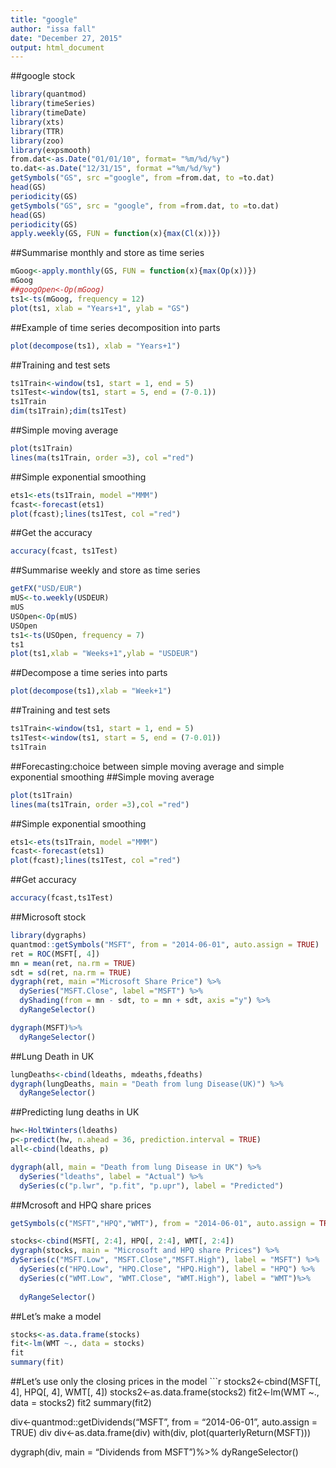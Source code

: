 ---
title: "google"
author: "issa fall"
date: "December 27, 2015"
output: html_document
---
##google stock
```{r,echo=TRUE}
library(quantmod)
library(timeSeries)
library(timeDate)
library(xts)
library(TTR)
library(zoo)
library(expsmooth)
from.dat<-as.Date("01/01/10", format= "%m/%d/%y")
to.dat<-as.Date("12/31/15", format ="%m/%d/%y")
getSymbols("GS", src ="google", from =from.dat, to =to.dat)
head(GS)
periodicity(GS)
getSymbols("GS", src = "google", from =from.dat, to =to.dat)
head(GS)
periodicity(GS)
apply.weekly(GS, FUN = function(x){max(Cl(x))})
```
##Summarise monthly and store as time series
```{r,echo=TRUE}
mGoog<-apply.monthly(GS, FUN = function(x){max(Op(x))})
mGoog
##googOpen<-Op(mGoog)
ts1<-ts(mGoog, frequency = 12)
plot(ts1, xlab = "Years+1", ylab = "GS")
```

##Example of time series decomposition into parts
```{r,echo=TRUE}
plot(decompose(ts1), xlab = "Years+1")
```


##Training and test sets
```{r,echo=TRUE}
ts1Train<-window(ts1, start = 1, end = 5)
ts1Test<-window(ts1, start = 5, end = (7-0.1))
ts1Train
dim(ts1Train);dim(ts1Test)
```
##Simple moving average
```{r,echo=TRUE}
plot(ts1Train)
lines(ma(ts1Train, order =3), col ="red")
```


##Simple exponential smoothing
```{r,echo=TRUE}
ets1<-ets(ts1Train, model ="MMM")
fcast<-forecast(ets1)
plot(fcast);lines(ts1Test, col ="red")
```


##Get the accuracy
```{r,echo=TRUE}
accuracy(fcast, ts1Test)
```

##Summarise weekly and store as time series
```{r,echo=TRUE}
getFX("USD/EUR")
mUS<-to.weekly(USDEUR)
mUS
USOpen<-Op(mUS)
USOpen
ts1<-ts(USOpen, frequency = 7)
ts1
plot(ts1,xlab = "Weeks+1",ylab = "USDEUR")
```


##Decompose a time series into parts
```{r,echo=TRUE}
plot(decompose(ts1),xlab = "Week+1")
```


##Training and test sets
```{r,echo=TRUE}
ts1Train<-window(ts1, start = 1, end = 5)
ts1Test<-window(ts1, start = 5, end = (7-0.01))
ts1Train
```
##Forecasting:choice between simple moving average and simple exponential smoothing
##Simple moving average
```{r,echo=TRUE}

plot(ts1Train)
lines(ma(ts1Train, order =3),col ="red")
```
##Simple exponential smoothing
```{r,echo=TRUE}
ets1<-ets(ts1Train, model ="MMM")
fcast<-forecast(ets1)
plot(fcast);lines(ts1Test, col ="red")
```


##Get accuracy
```{r,echo=TRUE}
accuracy(fcast,ts1Test)
```
##Microsoft stock
```{r,echo=TRUE}
library(dygraphs)
quantmod::getSymbols("MSFT", from = "2014-06-01", auto.assign = TRUE)
ret = ROC(MSFT[, 4])
mn = mean(ret, na.rm = TRUE)
sdt = sd(ret, na.rm = TRUE)
dygraph(ret, main ="Microsoft Share Price") %>%
  dySeries("MSFT.Close", label ="MSFT") %>%
  dyShading(from = mn - sdt, to = mn + sdt, axis ="y") %>%
  dyRangeSelector()

dygraph(MSFT)%>%
  dyRangeSelector()

```
##Lung Death in UK

```{r,echo=TRUE}
lungDeaths<-cbind(ldeaths, mdeaths,fdeaths)
dygraph(lungDeaths, main = "Death from lung Disease(UK)") %>%
  dyRangeSelector()
```

##Predicting lung deaths in UK

```{r,echo=TRUE}
hw<-HoltWinters(ldeaths)
p<-predict(hw, n.ahead = 36, prediction.interval = TRUE)
all<-cbind(ldeaths, p)

dygraph(all, main = "Death from lung Disease in UK") %>%
  dySeries("ldeaths", label = "Actual") %>%
  dySeries(c("p.lwr", "p.fit", "p.upr"), label = "Predicted")
```
##Mcrosoft and HPQ share prices
```{r,echo=TRUE}
getSymbols(c("MSFT","HPQ","WMT"), from = "2014-06-01", auto.assign = TRUE)

stocks<-cbind(MSFT[, 2:4], HPQ[, 2:4], WMT[, 2:4])
dygraph(stocks, main = "Microsoft and HPQ share Prices") %>%
dySeries(c("MSFT.Low", "MSFT.Close","MSFT.High"), label = "MSFT") %>%
  dySeries(c("HPQ.Low", "HPQ.Close", "HPQ.High"), label = "HPQ") %>%
  dySeries(c("WMT.Low", "WMT.Close", "WMT.High"), label = "WMT")%>%
  
  dyRangeSelector()
```
##Let's make a model
```{r,echo=TRUE}
stocks<-as.data.frame(stocks)
fit<-lm(WMT ~., data = stocks)
fit
summary(fit)
```
##Let's use only the closing prices in the model
```{r,echo=TRUE}
stocks2<-cbind(MSFT[, 4], HPQ[, 4], WMT[, 4])
stocks2<-as.data.frame(stocks2)
fit2<-lm(WMT ~., data = stocks2)
fit2
summary(fit2)

div<-quantmod::getDividends("MSFT", from = "2014-06-01", auto.assign = TRUE)
div
div<-as.data.frame(div)
with(div, plot(quarterlyReturn(MSFT)))

dygraph(div, main = "Dividends from MSFT")%>%
  dyRangeSelector()


